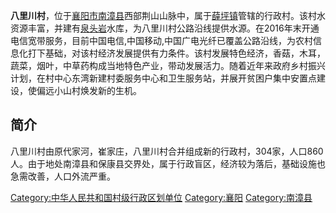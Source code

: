 '''八里川村'''，位于[[襄阳市|襄阳市]][[南漳县|南漳县]]西部荆山山脉中，属于[[薛坪镇|薛坪镇]]管辖的行政村。该村水资源丰富，并建有[[泉头岩|泉头岩]]水库，为八里川村公路沿线提供水源。在2016年末开通电信宽带服务，目前中国电信,中国移动,中国广电光纤已覆盖公路沿线，为农村信息化打下基础，对该村经济发展提供有力条件。该村发展特色经济，香菇，木耳，蔬菜，烟叶，中草药构成当地特色产业，带动发展活力。随着近年来政府乡村振兴计划，在村中心东湾新建村委服务中心和卫生服务站，并展开贫困户集中安置点建设，使偏远小山村焕发新的生机。

== 简介 ==
八里川村由原代家河，崔家庄，八里川村合并组成新的行政村，304家，人口860人。由于地处南漳县和保康县交界处，属于行政盲区，经济较为落后，基础设施也急需改善，人口外流严重。

[[Category:中华人民共和国村级行政区划单位|Category:中华人民共和国村级行政区划单位]]
[[Category:襄阳|Category:襄阳]]
[[Category:南漳县|Category:南漳县]]